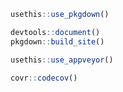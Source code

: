 ``` r
usethis::use_pkgdown()
```

``` r
devtools::document()
pkgdown::build_site()
```

``` r
usethis::use_appveyor()
```

``` r
covr::codecov()
```
